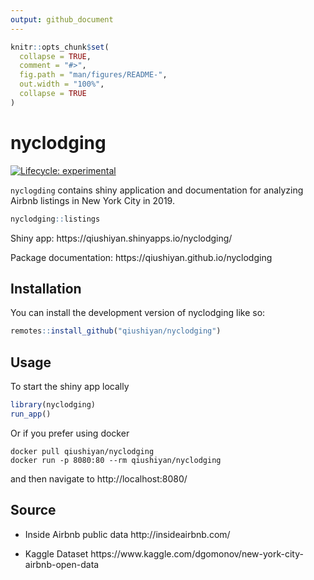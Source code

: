 ```yaml
---
output: github_document
---
```


<!-- README.md is generated from README.Rmd. Please edit that file -->

```r
knitr::opts_chunk$set(
  collapse = TRUE,
  comment = "#>",
  fig.path = "man/figures/README-",
  out.width = "100%",
  collapse = TRUE
)
```

# nyclodging

<!-- badges: start -->
[![Lifecycle: experimental](https://img.shields.io/badge/lifecycle-experimental-orange.svg)](https://lifecycle.r-lib.org/articles/stages.html#experimental)
<!-- badges: end -->

`nyclogding` contains shiny application and documentation for analyzing Airbnb listings in New York City in 2019. 


```r
nyclodging::listings
```


Shiny app:  https://qiushiyan.shinyapps.io/nyclodging/

Package documentation: https://qiushiyan.github.io/nyclodging


## Installation

You can install the development version of nyclodging like so:

``` r
remotes::install_github("qiushiyan/nyclodging")
```

## Usage

To start the shiny app locally

```r
library(nyclodging)
run_app()
```

Or if you prefer using docker 

```
docker pull qiushiyan/nyclodging
docker run -p 8080:80 --rm qiushiyan/nyclodging
```

and then navigate to http://localhost:8080/

## Source 

- Inside Airbnb public data http://insideairbnb.com/

- Kaggle Dataset https://www.kaggle.com/dgomonov/new-york-city-airbnb-open-data


